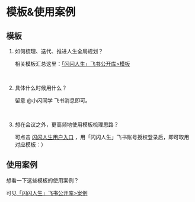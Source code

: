 # 模板&使用案例



## 模板

1. 如何梳理、迭代、推进人生全局规划？

   相关模板汇总这里：[「闪闪人生」飞书公开库>模板](https://sunnylife.feishu.cn/wiki/wikcnoTHaqiPcRAxehvzky5oHBf)

<br />

2. 具体什么时候用什么？

   留意 @小闪同学 飞书消息即可。

<br />

3. 想在会议之外，更高频地使用模板梳理思路？

   可点击 [闪闪人生用户入口](https://sunnylife42.com/documents/new) ，用「闪闪人生」飞书账号授权登录后，即可取用对应模板：）

## 使用案例

想看一下这些模板的使用案例？

可见[「闪闪人生」飞书公开库>案例](https://sunnylife.feishu.cn/wiki/wikcn3zFNwaV3hZ8NSpFtTbFBOp)
